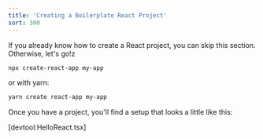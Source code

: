 ```yaml
---
title: 'Creating a Boilerplate React Project'
sort: 300
---
```


If you already know how to create a React project, you can skip this section.
Otherwise, let's go!z

```bash
npx create-react-app my-app
```

or with yarn:

```bash
yarn create react-app my-app
```

Once you have a project, you'll find a setup that looks a little like this:

[devtool:HelloReact.tsx]
